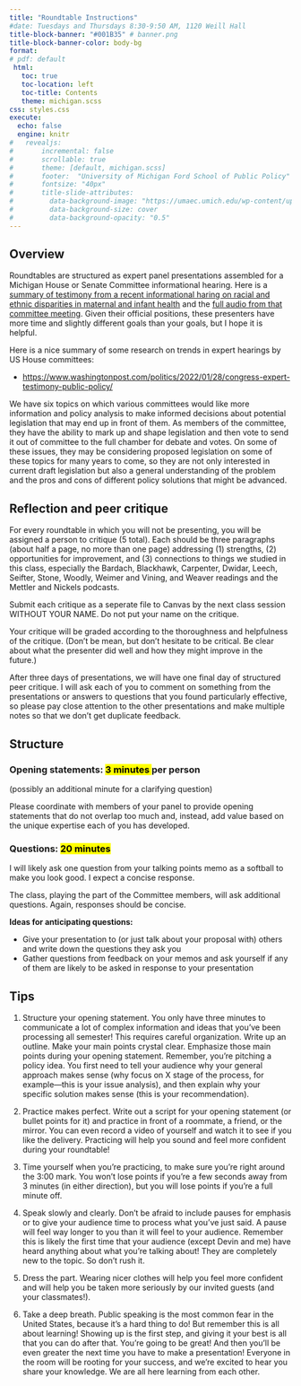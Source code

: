 ```yaml
---
title: "Roundtable Instructions"
#date: Tuesdays and Thursdays 8:30-9:50 AM, 1120 Weill Hall
title-block-banner: "#001B35" # banner.png
title-block-banner-color: body-bg
format:
# pdf: default
 html:
   toc: true
   toc-location: left
   toc-title: Contents
   theme: michigan.scss
css: styles.css
execute:
  echo: false
  engine: knitr
#   revealjs:
#       incremental: false  
#       scrollable: true
#       theme: [default, michigan.scss]
#       footer:  "University of Michigan Ford School of Public Policy"
#       fontsize: "40px"
#       title-slide-attributes:
#         data-background-image: "https://umaec.umich.edu/wp-content/uploads/2013/10/030630_fordpreferred.jpg"
#         data-background-size: cover
#         data-background-opacity: "0.5"
---
```



## Overview 

Roundtables are structured as expert panel presentations assembled for a Michigan House or Senate Committee informational hearing. Here is a [summary of testimony from a recent informational haring on racial and ethnic disparities in maternal and infant health](https://stateofreform.com/featured/2023/03/michigan-senate-committee-discusses-racial-and-ethnic-disparities-in-maternal-and-infant-health/) and the [full audio from that committee meeting](https://www.senate.michigan.gov/committeeaudio/2023-2024/Health%20Policy/Health-Policy-03-22-2023_1232PM_28_72.mp3). Given their official positions, these presenters have more time and slightly different goals than your goals, but I hope it is helpful. 

Here is a nice summary of some research on trends in expert hearings by US House committees: 

- <https://www.washingtonpost.com/politics/2022/01/28/congress-expert-testimony-public-policy/>

We have six topics on which various committees would like more information and policy analysis to make informed decisions about potential legislation that may end up in front of them. As members of the committee, they have the ability to mark up and shape legislation and then vote to send it out of committee to the full chamber for debate and votes. On some of these issues, they may be considering proposed legislation on some of these topics for many years to come, so they are not only interested in current draft legislation but also a general understanding of the problem and the pros and cons of different policy solutions that might be advanced. 

## Reflection and peer critique 

For every roundtable in which you will not be presenting, you will be assigned a
person to critique (5 total). Each should be three paragraphs (about half a page, no more than one page) addressing (1) strengths,  (2) opportunities for improvement, and (3) connections to things we studied in this class, especially the Bardach, Blackhawk, Carpenter, Dwidar, Leech, Seifter, Stone, Woodly, Weimer and Vining, and Weaver readings and the Mettler and Nickels podcasts. 

Submit each critique as a seperate file to Canvas by the next class session WITHOUT YOUR
NAME. Do not put your name on the critique. 

Your critique will be graded according to
the thoroughness and helpfulness of the critique. (Don't be mean, but don't hesitate to be
critical. Be clear about what the presenter did well and how
they might improve in the future.)

After three days of presentations, we will have one final day of structured peer critique. I will ask each of you to comment on something from the presentations or answers to questions that you found particularly effective, so please pay close attention to the other presentations and make multiple notes so that we don't get duplicate feedback. 


## Structure

### Opening statements: <mark> 3 minutes </mark> per person

(possibly an additional minute for a clarifying question)

Please coordinate with members of your panel to provide opening statements that do not overlap too much and, instead, add value based on the unique expertise each of you has developed. 

### Questions:  <mark> 20 minutes </mark>

I will likely ask one question from your talking points memo as a softball to make you look good. I expect a concise response. 

The class, playing the part of the Committee members, will ask additional questions. Again, responses should be concise. 

 **Ideas for anticipating questions:**

- Give your presentation to (or just talk about your proposal with) others and write down the questions they ask you 
- Gather questions from feedback on your memos and ask yourself if any of them are likely to be asked in response to your presentation

## Tips 

1. Structure your opening statement. You only have three minutes to communicate a lot of complex information and ideas that you've been processing all semester! This requires careful organization. Write up an outline. Make your main points crystal clear. Emphasize those main points during your opening statement. Remember, you're pitching a policy idea. You first need to tell your audience why your general approach makes sense (why focus on X stage of the process, for example—this is your issue analysis), and then explain why your specific solution makes sense (this is your recommendation).

2. Practice makes perfect. Write out a script for your opening statement (or bullet points for it) and practice in front of a roommate, a friend, or the mirror. You can even record a video of yourself and watch it to see if you like the delivery. Practicing will help you sound and feel more confident during your roundtable!

3. Time yourself when you're practicing, to make sure you're right around the 3:00 mark. You won't lose points if you're a few seconds away from 3 minutes (in either direction), but you will lose points if you're a full minute off. 

4. Speak slowly and clearly. Don't be afraid to include pauses for emphasis or to give your audience time to process what you've just said. A pause will feel way longer to you than it will feel to your audience. Remember this is likely the first time that your audience (except Devin and me) have heard anything about what you're talking about! They are completely new to the topic. So don't rush it. 

5. Dress the part. Wearing nicer clothes will help you feel more confident and will help you be taken more seriously by our invited guests (and your classmates!).

6. Take a deep breath. Public speaking is the most common fear in the United States, because it's a hard thing to do! But remember this is all about learning! Showing up is the first step, and giving it your best is all that you can do after that. You're going to be great! And then you'll be even greater the next time you have to make a presentation! Everyone in the room will be rooting for your success, and we're excited to hear you share your knowledge. We are all here learning from each other. 
